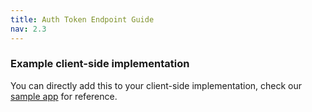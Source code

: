 ```yaml
---
title: Auth Token Endpoint Guide
nav: 2.3
---
```


<Content alias="tokenEndpoint" />

### Example client-side implementation

You can directly add this to your client-side implementation, check our [sample app](https://github.com/100mslive/100ms-android/blob/26468836b68c6b2595c10a297187040111ababc7/app/src/main/java/live/hms/app2/model/TokenRequestWithRoomId.kt#L5) for reference.
